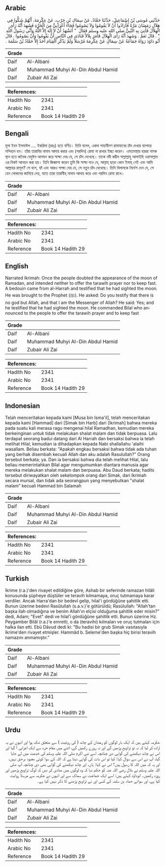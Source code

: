 ## Arabic


<div dir="rtl" lang="ar" style={{fontSize:'larger',backgroundColor:'#f8f9fa',padding:20}}>
حَدَّثَنِي مُوسَى بْنُ إِسْمَاعِيلَ، حَدَّثَنَا حَمَّادٌ، عَنْ سِمَاكِ بْنِ حَرْبٍ، عَنْ عِكْرِمَةَ، أَنَّهُمْ شَكُّوا فِي هِلاَلِ رَمَضَانَ مَرَّةً فَأَرَادُوا أَنْ لاَ يَقُومُوا وَلاَ يَصُومُوا فَجَاءَ أَعْرَابِيٌّ مِنَ الْحَرَّةِ فَشَهِدَ أَنَّهُ رَأَى الْهِلاَلَ فَأُتِيَ بِهِ النَّبِيُّ صلى الله عليه وسلم فَقَالَ ‏ "‏ أَتَشْهَدُ أَنْ لاَ إِلَهَ إِلاَّ اللَّهُ وَأَنِّي رَسُولُ اللَّهِ ‏"‏ ‏.‏ قَالَ نَعَمْ ‏.‏ وَشَهِدَ أَنَّهُ رَأَى الْهِلاَلَ فَأَمَرَ بِلاَلاً فَنَادَى فِي النَّاسِ أَنْ يَقُومُوا وَأَنْ يَصُومُوا ‏.‏ قَالَ أَبُو دَاوُدَ رَوَاهُ جَمَاعَةٌ عَنْ سِمَاكٍ عَنْ عِكْرِمَةَ مُرْسَلاً وَلَمْ يَذْكُرِ الْقِيَامَ أَحَدٌ إِلاَّ حَمَّادُ بْنُ سَلَمَةَ ‏.‏
</div>
<div style={{backgroundColor:'#f8f9fa',padding:20, marginBottom: 10}}><table> <thead> <tr> <th>Grade</th> <th></th> </tr> </thead> <tbody> <tr><td>Daif</td><td>Al-Albani</td></tr><tr><td>Daif</td><td>Muhammad Muhyi Al-Din Abdul Hamid</td></tr><tr><td>Daif</td><td>Zubair Ali Zai</td></tr></tbody></table><table> <thead> <tr> <th>References:</th> <th></th> </tr> </thead> <tbody><tr><td>Hadith No</td><td>2341</td></tr><tr><td>Arabic No</td><td>2341</td></tr><tr><td>Reference</td><td>Book 14 Hadith 29</td></tr></tbody></table></div>

## Bengali


<div dir="ltr" lang="bn" style={{fontSize:'larger',backgroundColor:'#f8f9fa',padding:20}}>
মূসা ইবন ইসমাঈল .... ইকরিমা (রহঃ) হতে বর্ণিত। তিনি বলেন, একদা সাহাবীগণ রামাযানের চাঁদ দেখার ব্যাপারে সন্দিহান হন। তাঁরা তারাবির নামায আদায় করার এবং (পরদিন) রোযা না রাখার ইচ্ছা করেন। এমতাবস্থায় হাররা নামক স্থান হতে জনৈক বেদুঈন আগমন করে সাক্ষ্য দেয় যে, সে চাঁদ দেখেছে। তাকে নবী করীম সাল্লাল্লাহু আলাইহি ওয়াসাল্লাম এর নিকট আনয়ন করা হয়। তিনি জিজ্ঞাসা করেন তুমি কি সাক্ষ্য দাও যে, আল্লাহ্ ছাড়া কোন ইলাহ্ নেই এবং আমি আল্লাহর রাসূল? সে বলে, হ্যাঁ এবং আরও সাক্ষ্য দেয় যে, সে নতুন চাঁদ দেখেছে। তিনি বিলালকে নির্দেশ দেন যে, সে যেন লোকদের জানিয়ে দেয়, যাতে তারা তারাবীহ্ নামায আদায় করে এবং পরদিন রোযা রাখে।
</div>
<div style={{backgroundColor:'#f8f9fa',padding:20, marginBottom: 10}}><table> <thead> <tr> <th>Grade</th> <th></th> </tr> </thead> <tbody> <tr><td>Daif</td><td>Al-Albani</td></tr><tr><td>Daif</td><td>Muhammad Muhyi Al-Din Abdul Hamid</td></tr><tr><td>Daif</td><td>Zubair Ali Zai</td></tr></tbody></table><table> <thead> <tr> <th>References:</th> <th></th> </tr> </thead> <tbody><tr><td>Hadith No</td><td>2341</td></tr><tr><td>Arabic No</td><td>2341</td></tr><tr><td>Reference</td><td>Book 14 Hadith 29</td></tr></tbody></table></div>

## English


<div dir="ltr" lang="en" style={{fontSize:'larger',backgroundColor:'#f8f9fa',padding:20}}>
Narrated Ikrimah: Once the people doubted the appearance of the moon of Ramadan, and intended neither to offer the tarawih prayer nor to keep fast. A bedouin came from al-Harrah and testified that he had sighted the moon. He was brought to the Prophet (ﷺ). He asked: Do you testify that there is no god but Allah, and that I am the Messenger of Allah? He said: Yes; and he testified that he had sighted the moon. He commanded Bilal who announced to the people to offer the tarawih prayer and to keep fast
</div>
<div style={{backgroundColor:'#f8f9fa',padding:20, marginBottom: 10}}><table> <thead> <tr> <th>Grade</th> <th></th> </tr> </thead> <tbody> <tr><td>Daif</td><td>Al-Albani</td></tr><tr><td>Daif</td><td>Muhammad Muhyi Al-Din Abdul Hamid</td></tr><tr><td>Daif</td><td>Zubair Ali Zai</td></tr></tbody></table><table> <thead> <tr> <th>References:</th> <th></th> </tr> </thead> <tbody><tr><td>Hadith No</td><td>2341</td></tr><tr><td>Arabic No</td><td>2341</td></tr><tr><td>Reference</td><td>Book 14 Hadith 29</td></tr></tbody></table></div>

## Indonesian


<div dir="ltr" lang="id" style={{fontSize:'larger',backgroundColor:'#f8f9fa',padding:20}}>
Telah menceritakan kepada kami [Musa bin Isma'il], telah menceritakan kepada kami [Hammad] dari [Simak bin Harb] dari [Ikrimah] bahwa mereka pada suatu kali merasa ragu mengenai hilal Ramadhan, kemudian mereka berkeinginan untuk tidak melakukan shalat malam dan tidak berpuasa. Lalu terdapat seorang badui datang dari Al Harrah dan bersaksi bahwa ia telah melihat Hilal, kemudian ia dihadapkan kepada Nabi shallallahu 'alaihi wasallam. Beliau berkata: "Apakah engkau bersaksi bahwa tidak ada tuhan yang berhak disembah kecuali Allah dan aku adalah Rasulullah?" Orang tersebut berkata; ya. Dan ia bersaksi bahwa dia telah melihat Hilal, lalu beliau memerintahkan Bilal agar mengumumkan diantara manusia agar mereka melakukan shalat malam dan berpuasa. Abu Daud berkata; hadits tersebut diriwayatkan oleh sekelompok orang dari Simak, dari Ikrimah secara mursal, dan tidak ada seorangpun yang menyebutkan "shalat malam" kecuali Hammad bin Salamah
</div>
<div style={{backgroundColor:'#f8f9fa',padding:20, marginBottom: 10}}><table> <thead> <tr> <th>Grade</th> <th></th> </tr> </thead> <tbody> <tr><td>Daif</td><td>Al-Albani</td></tr><tr><td>Daif</td><td>Muhammad Muhyi Al-Din Abdul Hamid</td></tr><tr><td>Daif</td><td>Zubair Ali Zai</td></tr></tbody></table><table> <thead> <tr> <th>References:</th> <th></th> </tr> </thead> <tbody><tr><td>Hadith No</td><td>2341</td></tr><tr><td>Arabic No</td><td>2341</td></tr><tr><td>Reference</td><td>Book 14 Hadith 29</td></tr></tbody></table></div>

## Turkish


<div dir="ltr" lang="tr" style={{fontSize:'larger',backgroundColor:'#f8f9fa',padding:20}}>
îkrime (r.a.)'den rivayet edildiğine göre, Ashab bir seferinde ramazan hilâli konusunda şüpheye düştüler ve teravih kılmamaya, oruç tutmamaya karar verdiler. Ancak Harra'dan bir bedevî gelip, hilal'i gördüğüne şahitlik etti. Bunun üzerine bedevi Rasûlullah (s.a.v.)'e götürüldü; Rasûlullah: "Allah'tan başka ilah olmadığına ve benim Allah'ın elçisi olduğuma şahitlik eder misin?" dedi, Adam; "Evet" dedi ve hilal'i gördüğüne şahitlik etti. Bunun üzerine Hz. Peygamber Bilâl (r.a.)'e emretti, o da (teravihi) kılmaları ve oruç tutmaları için halka ilan etti. Ebü Dâvud dedi ki: "Bu hadisi bir grub Simak vasıtasıyla îkrime'den rivayet etmişler. Hammâd b. Seleme'den başka hiç birisi teravih namazını anmamıştır.”
</div>
<div style={{backgroundColor:'#f8f9fa',padding:20, marginBottom: 10}}><table> <thead> <tr> <th>Grade</th> <th></th> </tr> </thead> <tbody> <tr><td>Daif</td><td>Al-Albani</td></tr><tr><td>Daif</td><td>Muhammad Muhyi Al-Din Abdul Hamid</td></tr><tr><td>Daif</td><td>Zubair Ali Zai</td></tr></tbody></table><table> <thead> <tr> <th>References:</th> <th></th> </tr> </thead> <tbody><tr><td>Hadith No</td><td>2341</td></tr><tr><td>Arabic No</td><td>2341</td></tr><tr><td>Reference</td><td>Book 14 Hadith 29</td></tr></tbody></table></div>

## Urdu


<div dir="rtl" lang="ur" style={{fontSize:'larger',backgroundColor:'#f8f9fa',padding:20}}>
عکرمہ کہتے ہیں کہ ایک بار لوگوں کو رمضان کے چاند ( کی روئیت ) سے متعلق شک ہوا اور انہوں نے یہ ارادہ کر لیا کہ نہ تو تراویح پڑھیں گے اور نہ روزے رکھیں گے، اتنے میں مقام حرہ سے ایک اعرابی آ گیا اور اس نے چاند دیکھنے کی گواہی دی چنانچہ اسے نبی اکرم صلی اللہ علیہ وسلم کی خدمت میں لے جایا گیا، آپ نے اس سے سوال کیا: کیا تو اس بات کی گواہی دیتا ہے کہ اللہ کے سوا کوئی معبود برحق نہیں، اور یہ کہ میں اللہ کا رسول ہیں؟ اس نے کہا: ہاں، اور چاند دیکھنے کی گواہی بھی دی چنانچہ آپ صلی اللہ علیہ وسلم نے بلال رضی اللہ عنہ کو حکم دیا کہ وہ لوگوں میں منادی کر دیں کہ لوگ تراویح پڑھیں اور روزہ رکھیں۔ ابوداؤد کہتے ہیں: اسے ایک جماعت نے سماک سے اور انہوں نے عکرمہ سے مرسلاً روایت کیا ہے، اور سوائے حماد بن سلمہ کے کسی اور نے تراویح پڑھنے کا ذکر نہیں کیا ہے۔
</div>
<div style={{backgroundColor:'#f8f9fa',padding:20, marginBottom: 10}}><table> <thead> <tr> <th>Grade</th> <th></th> </tr> </thead> <tbody> <tr><td>Daif</td><td>Al-Albani</td></tr><tr><td>Daif</td><td>Muhammad Muhyi Al-Din Abdul Hamid</td></tr><tr><td>Daif</td><td>Zubair Ali Zai</td></tr></tbody></table><table> <thead> <tr> <th>References:</th> <th></th> </tr> </thead> <tbody><tr><td>Hadith No</td><td>2341</td></tr><tr><td>Arabic No</td><td>2341</td></tr><tr><td>Reference</td><td>Book 14 Hadith 29</td></tr></tbody></table></div>
